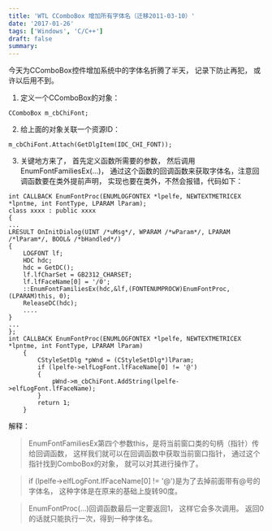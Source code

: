 ```yaml
---
title: 'WTL CComboBox 增加所有字体名（迁移2011-03-10）'
date: '2017-01-26'
tags: ['Windows', 'C/C++']
draft: false
summary: 
---
```


今天为CComboBox控件增加系统中的字体名折腾了半天， 记录下防止再犯， 或许以后用不到。
1. 定义一个CComboBox的对象：
```
CComboBox m_cbChiFont;
```
2. 给上面的对象关联一个资源ID：
```
m_cbChiFont.Attach(GetDlgItem(IDC_CHI_FONT));
```
3. 关键地方来了， 首先定义函数所需要的参数， 然后调用EnumFontFamiliesEx(...)， 通过这个函数的回调函数来获取字体名，注意回调函数要在类外提前声明， 实现也要在类外，不然会报错，代码如下：
```
int CALLBACK EnumFontProc(ENUMLOGFONTEX *lpelfe, NEWTEXTMETRICEX *lpntme, int FontType, LPARAM lParam);
class xxxx : public xxxx
{
...
LRESULT OnInitDialog(UINT /*uMsg*/, WPARAM /*wParam*/, LPARAM /*lParam*/, BOOL& /*bHandled*/)
{
    LOGFONT lf;
    HDC hdc;
    hdc = GetDC();
    lf.lfCharSet = GB2312_CHARSET;
    lf.lfFaceName[0] = '/0';
    ::EnumFontFamiliesEx(hdc,&lf,(FONTENUMPROCW)EnumFontProc, (LPARAM)this, 0);
    ReleaseDC(hdc);
    ....
}
...
};
int CALLBACK EnumFontProc(ENUMLOGFONTEX *lpelfe, NEWTEXTMETRICEX *lpntme, int FontType, LPARAM lParam)
	{
		CStyleSetDlg *pWnd = (CStyleSetDlg*)lParam;
		if (lpelfe->elfLogFont.lfFaceName[0] != '@')
		{
			pWnd->m_cbChiFont.AddString(lpelfe->elfLogFont.lfFaceName);
		}
		return 1;
	}
```

解释：
> EnumFontFamiliesEx第四个参数this，是将当前窗口类的句柄（指针）传给回调函数， 这样我们就可以在回调函数中获取当前窗口指针， 通过这个指针找到ComboBox的对象， 就可以对其进行操作了。

>  if (lpelfe->elfLogFont.lfFaceName[0] != '@')是为了去掉前面带有@号的字体名， 这种字体是在原来的基础上旋转90度。

> EnumFontProc(...)回调函数最后一定要返回1， 这样它会多次调用。 返回0的话就只能执行一次，得到一种字体名。